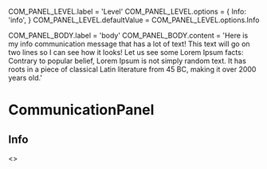 
COM_PANEL_LEVEL.label = 'Level'
COM_PANEL_LEVEL.options = {
  Info: 'info',
}
COM_PANEL_LEVEL.defaultValue = COM_PANEL_LEVEL.options.Info

COM_PANEL_BODY.label = 'body'
COM_PANEL_BODY.content = 'Here is my info communication message that has a lot of text! This text will go on two lines so I can see how it looks! Let us see some Lorem Ipsum facts: Contrary to popular belief, Lorem Ipsum is not simply random text. It has roots in a piece of classical Latin literature from 45 BC, making it over 2000 years old.'

<Meta title="CommunicationPanel" component={CommunicationPanel} />

# CommunicationPanel

<Props of={CommunicationPanel} />

## Info
<Preview>
  <Story name="CommunicationPanel">
    <>
      <CommunicationPanel
        body={text(COM_PANEL_BODY.label, COM_PANEL_BODY.content)}
        showIcon={boolean('showIcon', true)}
        level={radios(COM_PANEL_LEVEL.label, COM_PANEL_LEVEL.options, COM_PANEL_LEVEL.defaultValue)}
        title={text('title', 'Communication title!')}
      />
      <br />
      <CommunicationPanel
        body={text(COM_PANEL_BODY.label, COM_PANEL_BODY.content)}
        showIcon={boolean('showIcon', true)}
        level={radios(COM_PANEL_LEVEL.label, COM_PANEL_LEVEL.options, COM_PANEL_LEVEL.defaultValue)}
      />
    </>
  </Story>
</Preview>
